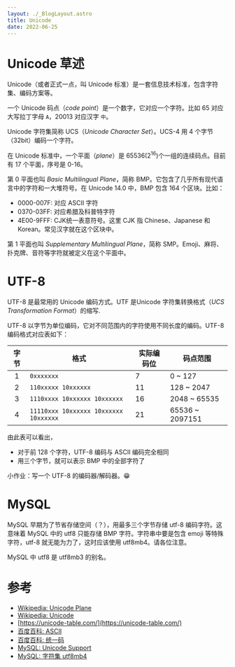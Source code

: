 ```yaml
---
layout: ./_BlogLayout.astro
title: Unicode
date: 2022-06-25
---
```


# Unicode 草述

Unicode（或者正式一点，叫 Unicode 标准）是一套信息技术标准，包含字符集、编码方案等。

一个 Unicode 码点（*code point*）是一个数字，它对应一个字符。比如 65 对应大写拉丁字母 `A`，20013 对应汉字 `中`。

Unicode 字符集简称 UCS（*Unicode Character Set*）。UCS-4 用 4 个字节（32bit）编码一个字符。

在 Unicode 标准中，一个平面（*plane*）是 65536($2^{16}$)个一组的连续码点。目前有 17 个平面，序号是 0-16。

第 0 平面也叫 *Basic Multilingual Plane*，简称 BMP。它包含了几乎所有现代语言中的字符和一大堆符号。在 Unicode 14.0 中，BMP 包含 164 个区块。比如：

* 0000-007F: 对应 ASCII 字符
* 0370-03FF: 对应希腊及科普特字符
* 4E00-9FFF: CJK统一表意符号。这里 CJK 指 Chinese、Japanese 和 Korean。常见汉字就在这个区块中。

第 1 平面也叫 *Supplementary Multilingual Plane*，简称 SMP。Emoji、麻将、扑克牌、音符等字符就被定义在这个平面中。

# UTF-8

UTF-8 是最常用的 Unicode 编码方式。UTF 是Unicode 字符集转换格式（*UCS Transformation Format*）的缩写.

UTF-8 以字节为单位编码，它对不同范围内的字符使用不同长度的编码。UTF-8 编码格式对应表如下：

| 字节 | 格式                                  | 实际编码位 | 码点范围         |
|:---:|---------------------------------------|----------|-----------------|
|  1  | `0xxxxxxx`                            | 7        | 0 ~ 127         |
|  2  | `110xxxxx 10xxxxxx`                   | 11       | 128 ~ 2047      |
|  3  | `1110xxxx 10xxxxxx 10xxxxxx`          | 16       | 2048 ~ 65535    |
|  4  | `11110xxx 10xxxxxx 10xxxxxx 10xxxxxx` | 21       | 65536 ~ 2097151 |

由此表可以看出，

* 对于前 128 个字符，UTF-8 编码与 ASCII 编码完全相同
* 用三个字节，就可以表示 BMP 中的全部字符了

小作业：写一个 UTF-8 的编码器/解码器。😁

# MySQL

MySQL 早期为了节省存储空间（？），用最多三个字节存储 utf-8 编码字符。这意味着 MySQL 中的 utf8 只能存储 BMP 字符。字符串中要是包含 emoji 等特殊字符，utf-8 就无能为力了，这时应该使用 utf8mb4。请各位注意。

MySQL 中 utf8 是 utf8mb3 的别名。

# 参考

* [Wikipedia: Unicode Plane](https://en.wikipedia.org/wiki/Plane_(Unicode)#Basic_Multilingual_Plane)
* [Wikipedia: Unicode](https://en.wikipedia.org/wiki/Unicode)
* [https://unicode-table.com/](https://unicode-table.com/)
* [百度百科: ASCII](https://baike.baidu.com/item/ASCII/309296)
* [百度百科: 统一码](https://baike.baidu.com/item/%E7%BB%9F%E4%B8%80%E7%A0%81)
* [MySQL: Unicode Support](https://dev.mysql.com/doc/refman/8.0/en/charset-unicode.html)
* [MySQL: 字符集 utf8mb4](https://dev.mysql.com/doc/refman/8.0/en/charset-unicode-utf8mb4.html)